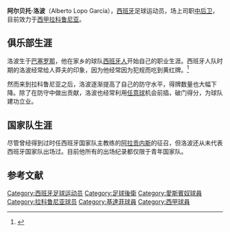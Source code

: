 {{noteTA
|T=zh-hans:洛波; zh-hant:盧普
|G1=足球
|1=zh-hans:洛波; zh-hant:盧普
}}
{{Football player infobox| 
| playername = 阿尔贝托·洛波
| image = AlbertoLopo.JPG
| fullname = Alberto Lopo García
| nickname = 
| dateofbirth = {{birth date and age|1980|5|5}}
| cityofbirth = [[巴塞罗那|巴塞罗那]] 
| countryofbirth = [[西班牙|西班牙]]
| height = {{height|m=1.87}}
| currentclub  = [[拉科鲁尼亚足球俱乐部|拉科鲁尼亚]]
| clubnumber = 7
| position = [[中后卫|中后卫]]
| youthyears = 1990–1998
| youthclubs = 
| years = 1998–1999<br>1999–2006<br>2006–
| clubs = {{tsl|en|RCD Espanyol B||西班牙人B队}}<br>[[皇家西班牙人体育俱乐部|西班牙人]]<br>[[拉科鲁尼亚足球俱乐部|拉科鲁尼亚]]
| caps(goals) = {{0}}31 (0)<br>178 (9)<br>{{0}}84 (5)
| nationalyears = 1998<br>2001
| nationalteam = {{tsl|en|Spain national under-17 football team||西班牙U17}}<br>[[西班牙21歲以下國家足球隊|西班牙U21]]
| nationalcaps(goals) = {{0|00}}4 (0)<br>{{0|00}}4 (0)
| pcupdate = 2009年5月31日
| ntupdate = 2009年5月31日
}}
{{spanish name 2|Lopo|García}}
'''阿尔贝托·洛波'''（Alberto Lopo García），[[西班牙|西班牙]]足球运动员，场上司职[[中后卫|中后卫]]，目前效力于[[西甲|西甲]][[拉科鲁尼亚足球俱乐部|拉科鲁尼亚]]。

==俱乐部生涯==
洛波生于[[巴塞罗那|巴塞罗那]]，他在家乡的球队[[皇家西班牙人体育俱乐部|西班牙人]]开始自己的职业生涯。西班牙人队时期的洛波经常给人莽夫的印象，因为他经常因为犯规而吃到黄红牌。<ref>{{Cite web |url=http://www.uefa.com/footballeurope/news/kind=2/newsid=63182.html |title=Lopo deal lifts Clemente |access-date=2009-07-12 |archive-date=2019-07-13 |archive-url=https://web.archive.org/web/20190713102741/https://www.uefa.com/memberassociations/index.html |dead-url=no }}</ref>

然而来到拉科鲁尼亚之后，洛波逐渐提高了自己的防守水平，得牌数量也大幅下降。除了在防守中做出贡献，洛波也经常利用[[任意球|任意球]]机会前插，破门得分，为球队建功立业。

==国家队生涯==
尽管曾经得到过时任西班牙国家队主教练的[[路易斯·阿拉贡内斯|阿拉贡内斯]]的征召，但洛波还从未代表西班牙国家队出场过。目前他所有的出场纪录都仅限于青年国家队。

==参考文献==
{{reflist}}

{{DEFAULTSORT:Lopo, Alberto}}
[[Category:西班牙足球运动员|Category:西班牙足球运动员]]
[[Category:足球後衛|Category:足球後衛]]
[[Category:愛斯賓奴球員|Category:愛斯賓奴球員]]
[[Category:拉科鲁尼亚球员|Category:拉科鲁尼亚球员]]
[[Category:基達菲球員|Category:基達菲球員]]
[[Category:西甲球員|Category:西甲球員]]